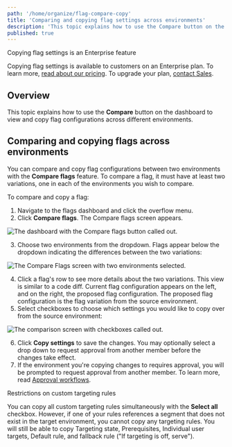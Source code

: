 ```yaml
---
path: '/home/organize/flag-compare-copy'
title: 'Comparing and copying flag settings across environments'
description: 'This topic explains how to use the Compare button on the dashboard to view and copy flag configurations across different environments.'
published: true
---
```


<Callout intent="primary">
<CalloutTitle>Copying flag settings is an Enterprise feature</CalloutTitle>
<CalloutDescription>

Copying flag settings is available to customers on an Enterprise plan. To learn more, [read about our pricing](https://launchdarkly.com/pricing/). To upgrade your plan, [contact Sales](https://launchdarkly.com/contact-sales/).

</CalloutDescription>
</Callout>

## Overview

This topic explains how to use the **Compare** button on the dashboard to view and copy flag configurations across different environments.

## Comparing and copying flags across environments

You can compare and copy flag configurations between two environments with the **Compare flags** feature. To compare a flag, it must have at least two variations, one in each of the environments you wish to compare.

To compare and copy a flag:

1. Navigate to the flags dashboard and click the overflow menu.
2. Click **Compare flags**. The Compare flags screen appears.

![The dashboard with the Compare flags button called out.](../../images/flag-compare-callout.png)

3. Choose two environments from the dropdown. Flags appear below the dropdown indicating the differences between the two variations:

![The Compare Flags screen with two environments selected.](../../images/flag-comparing-two-environments.png)


4. Click a flag's row to see more details about the two variations. This view is similar to a code diff. Current flag configuration appears on the left, and on the right, the proposed flag configuration. The proposed flag configuration is the flag variation from the source environment.
5. Select checkboxes to choose which settings you would like to copy over from the source environment:

![The comparison screen with checkboxes called out.](../../images/flag-copy-options-callout.png)


6. Click **Copy settings** to save the changes. You may optionally select a drop down to request approval from another member before the changes take effect.
7. If the environment you're copying changes to requires approval, you will be prompted to request approval from another member. To learn more, read [Approval workflows](https://docs.launchdarkly.com/home/feature-workflows/approvals).


<Callout intent="alert">
<CalloutTitle>Restrictions on custom targeting rules</CalloutTitle>
<CalloutDescription>

You can copy all custom targeting rules simultaneously with the **Select all** checkbox. However, if one of your rules references a segment that does not exist in the target environment, you cannot copy any targeting rules. You will still be able to copy Targeting state, Prerequisites, Individual user targets, Default rule, and fallback rule ("If targeting is off, serve").

</CalloutDescription>
</Callout>

